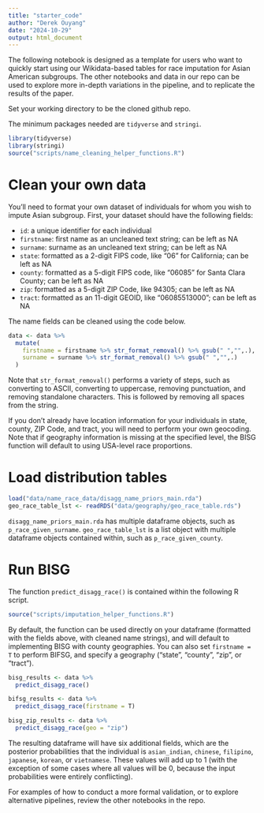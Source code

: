 ```yaml
---
title: "starter_code"
author: "Derek Ouyang"
date: "2024-10-29"
output: html_document
---
```


The following notebook is designed as a template for users who want to quickly start using our Wikidata-based tables for race imputation for Asian American subgroups. The other notebooks and data in our repo can be used to explore more in-depth variations in the pipeline, and to replicate the results of the paper.

Set your working directory to be the cloned github repo.

The minimum packages needed are `tidyverse` and `stringi`.

```r
library(tidyverse)
library(stringi)
source("scripts/name_cleaning_helper_functions.R")
```

# Clean your own data

You'll need to format your own dataset of individuals for whom you wish to impute Asian subgroup. First, your dataset should have the following fields:

- `id`: a unique identifier for each individual
- `firstname`: first name as an uncleaned text string; can be left as NA
- `surname`: surname as an uncleaned text string; can be left as NA
- `state`: formatted as a 2-digit FIPS code, like "06" for California; can be left as NA
- `county`: formatted as a 5-digit FIPS code, like "06085" for Santa Clara County; can be left as NA
- `zip`: formatted as a 5-digit ZIP Code, like 94305; can be left as NA
- `tract`: formatted as an 11-digit GEOID, like "06085513000"; can be left as NA

The name fields can be cleaned using the code below.

```r
data <- data %>% 
  mutate(
    firstname = firstname %>% str_format_removal() %>% gsub(" ","",.),
    surname = surname %>% str_format_removal() %>% gsub(" ","",.)
  )
```

Note that `str_format_removal()` performs a variety of steps, such as converting to ASCII, converting to uppercase, removing punctuation, and removing standalone characters. This is followed by removing all spaces from the string.

If you don't already have location information for your individuals in state, county, ZIP Code, and tract, you will need to perform your own geocoding. Note that if geography information is missing at the specified level, the BISG function will default to using USA-level race proportions. 

# Load distribution tables

```r
load("data/name_race_data/disagg_name_priors_main.rda")
geo_race_table_lst <- readRDS("data/geography/geo_race_table.rds")
```

`disagg_name_priors_main.rda` has multiple dataframe objects, such as `p_race_given_surname`. `geo_race_table_lst` is a list object with multiple dataframe objects contained within, such as `p_race_given_county`. 

# Run BISG

The function `predict_disagg_race()` is contained within the following R script.

```r
source("scripts/imputation_helper_functions.R")
```

By default, the function can be used directly on your dataframe (formatted with the fields above, with cleaned name strings), and will default to implementing BISG with county geographies. You can also set `firstname = T` to perform BIFSG, and specify a geography ("state", "county", "zip", or "tract").

```r
bisg_results <- data %>% 
  predict_disagg_race()

bifsg_results <- data %>% 
  predict_disagg_race(firstname = T)

bisg_zip_results <- data %>% 
  predict_disagg_race(geo = "zip")
```

The resulting dataframe will have six additional fields, which are the posterior probabilities that the individual is `asian_indian`, `chinese`, `filipino`, `japanese`, `korean`, or `vietnamese`. These values will add up to 1 (with the exception of some cases where all values will be 0, because the input probabilities were entirely conflicting).

For examples of how to conduct a more formal validation, or to explore alternative pipelines, review the other notebooks in the repo.